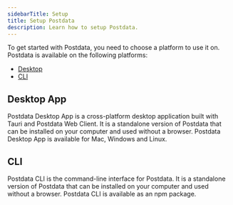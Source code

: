 ```yaml
---
sidebarTitle: Setup
title: Setup Postdata
description: Learn how to setup Postdata.
---
```


To get started with Postdata, you need to choose a platform to use it on. Postdata is available on the following platforms:

- [Desktop](#desktop-app)
- [CLI](#cli)


## Desktop App

Postdata Desktop App is a cross-platform desktop application built with Tauri and Postdata Web Client. It is a standalone version of Postdata that can be installed on your computer and used without a browser. Postdata Desktop App is available for Mac, Windows and Linux.

<CardGroup>
  <Card title="Learn more" iconType="light" icon="circle-arrow-right" href="/documentation/clients/desktop"></Card>
  <Card title="Download Desktop App" iconType="light" icon="circle-arrow-right" href="https://postdata.cn/download"></Card>
</CardGroup>

## CLI

Postdata CLI is the command-line interface for Postdata. It is a standalone version of Postdata that can be installed on your computer and used without a browser. Postdata CLI is available as an npm package.

<CardGroup>
  <Card title="Learn more" iconType="light" icon="circle-arrow-right" href="/documentation/clients/cli/overview"></Card>
  <Card title="Install CLI" iconType="light" icon="circle-arrow-right" href="https://www.npmjs.com/package/@postdata/cli"></Card>
</CardGroup>
